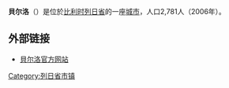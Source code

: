 {{Unreferenced|time=2018-08-10T12:55:05+00:00}}
'''貝尔洛'''（{{lang-fr|Berloz}}）是位於[[比利时|比利时]][[列日省|列日省]]的一座[[城市|城市]]，人口2,781人（2006年）。

== 外部链接 ==
*[http://www.berloz.be/ 貝尔洛官方网站]{{Wayback|url=http://www.berloz.be/ |date=20060207001448 }}

{{列日省市区}}

{{Belgium-geo-stub}}

{{DEFAULTSORT:Crisnée}}


[[Category:列日省市镇|Category:列日省市镇]]